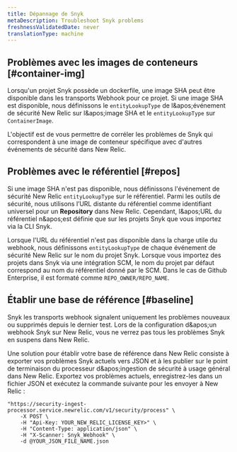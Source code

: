 ```yaml
---
title: Dépannage de Snyk
metaDescription: Troubleshoot Snyk problems
freshnessValidatedDate: never
translationType: machine
---
```


## Problèmes avec les images de conteneurs [#container-img]

Lorsqu&apos;un projet Snyk possède un dockerfile, une image SHA peut être disponible dans les transports Webhook pour ce projet. Si une image SHA est disponible, nous définissons le `entityLookupType` de l&amp;apos;événement de sécurité New Relic sur l&amp;apos;image SHA et le `entityLookupType` sur `ContainerImage`.

L&apos;objectif est de vous permettre de corréler les problèmes de Snyk qui correspondent à une image de conteneur spécifique avec d&apos;autres événements de sécurité dans New Relic.

## Problèmes avec le référentiel [#repos]

Si une image SHA n&apos;est pas disponible, nous définissons l&apos;événement de sécurité New Relic `entityLookupType` sur le référentiel. Parmi les outils de sécurité, nous utilisons l’URL distante du référentiel comme identifiant universel pour un <DNT>**Repository**</DNT> dans New Relic. Cependant, l&amp;apos;URL du référentiel n&amp;apos;est définie que sur les projets Snyk que vous importez via la CLI Snyk.

Lorsque l&apos;URL du référentiel n&apos;est pas disponible dans la charge utile du webhook, nous définissons `entityLookupType` de chaque événement de sécurité New Relic sur le nom du projet Snyk. Lorsque vous importez des projets dans Snyk via une intégration SCM, le nom du projet par défaut correspond au nom du référentiel donné par le SCM. Dans le cas de Github Enterprise, il est formaté comme `REPO_OWNER/REPO_NAME`.

## Établir une base de référence [#baseline]

<DNT>Snyk</DNT> les transports webhook signalent uniquement les problèmes nouveaux ou supprimés depuis le dernier test. Lors de la configuration d&amp;apos;un webhook <DNT>Snyk</DNT> sur New Relic, vous ne verrez pas tous les problèmes <DNT>Snyk</DNT> en suspens dans New Relic.

Une solution pour établir votre base de référence dans New Relic consiste à exporter vos problèmes <DNT>Snyk</DNT> actuels vers JSON et à les publier sur le point de terminaison du processeur d&amp;apos;ingestion de sécurité à usage général dans New Relic. Exportez vos problèmes actuels, enregistrez-les dans un fichier JSON et exécutez la commande suivante pour les envoyer à New Relic :

```shell
"https://security-ingest-processor.service.newrelic.com/v1/security/process" \
    -X POST \
    -H "Api-Key: YOUR_NEW_RELIC_LICENSE_KEY>" \
    -H "Content-Type: application/json" \
    -H "X-Scanner: Snyk_Webhook" \
    -d @YOUR_JSON_FILE_NAME.json
```
